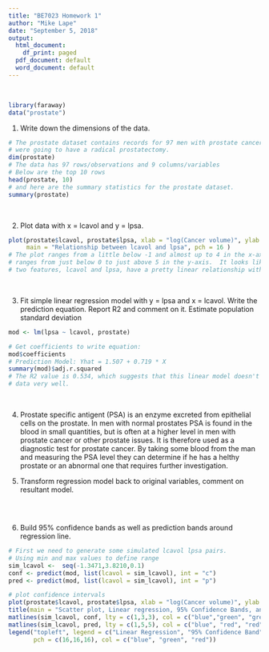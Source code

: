 ```yaml
---
title: "BE7023 Homework 1"
author: "Mike Lape"
date: "September 5, 2018"
output:
  html_document:
    df_print: paged
  pdf_document: default
  word_document: default
---
```

&nbsp;

```r
library(faraway)
data("prostate")
```

1.	Write down the dimensions of the data.
```r
# The prostate dataset contains records for 97 men with prostate cancer who 
# were going to have a radical prostatectomy. 
dim(prostate)
# The data has 97 rows/observations and 9 columns/variables
# Below are the top 10 rows
head(prostate, 10)
# and here are the summary statistics for the prostate dataset.
summary(prostate)
```

&nbsp;

2.   Plot data with x = lcavol and y = lpsa.
```r
plot(prostate$lcavol, prostate$lpsa, xlab = "log(Cancer volume)", ylab = "Log(PSA)", 
     main = "Relationship between lcavol and lpsa", pch = 16 )
# The plot ranges from a little below -1 and almost up to 4 in the x-axis, and
# ranges from just below 0 to just above 5 in the y-axis.  It looks like these
# two features, lcavol and lpsa, have a pretty linear relationship with each other.
```

&nbsp;

3.  Fit simple linear regression model with y = lpsa and x = lcavol.
    Write the prediction equation.
    Report R2 and comment on it.
    Estimate population standard deviation
```r
mod <- lm(lpsa ~ lcavol, prostate)

# Get coefficients to write equation:
mod$coefficients
# Prediction Model: Yhat = 1.507 + 0.719 * X
summary(mod)$adj.r.squared
# The R2 value is 0.534, which suggests that this linear model doesn't fit the
# data very well.

```

&nbsp;

4.  Prostate specific antigent (PSA) is an enzyme excreted from epithelial cells on
    the prostate.  In men with normal prostates PSA is found in the blood in small 
    quantities, but is often at a higher level in men with prostate cancer or other
    prostate issues.  It is therefore used as a diagnostic test for prostate cancer.
    By taking some blood from the man and measuring the PSA level they can determine
    if he has a helthy prostate or an abnormal one that requires further investigation.
&nbsp;

5.  Transform regression model back to original variables, comment on resultant model.
```r

```

&nbsp;

6.  Build 95% confidence bands as well as prediction bands around regression line.
```r
# First we need to generate some simulated lcavol lpsa pairs.
# Using min and max values to define range
sim_lcavol <-  seq(-1.3471,3.8210,0.1)
conf <- predict(mod, list(lcavol = sim_lcavol), int = "c")
pred <- predict(mod, list(lcavol = sim_lcavol), int = "p")

# plot confidence intervals
plot(prostate$lcavol, prostate$lpsa, xlab = "log(Cancer volume)", ylab = "Log(PSA)")
title(main = "Scatter plot, Linear regression, 95% Confidence Bands, and 95% Prediction Bands")
matlines(sim_lcavol, conf, lty = c(1,3,3), col = c("blue","green", "green"))
matlines(sim_lcavol, pred, lty = c(1,5,5), col = c("blue", "red", "red"))
legend("topleft", legend = c("Linear Regression", "95% Confidence Band", "95% Prediction Band"),
       pch = c(16,16,16), col = c("blue", "green", "red"))

```



